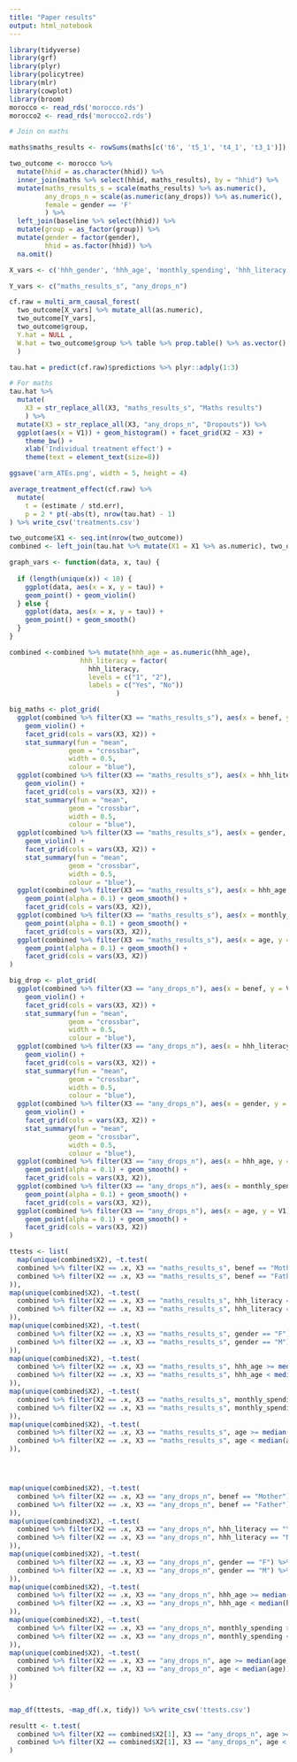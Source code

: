 ```yaml
---
title: "Paper results"
output: html_notebook
---
```


```r
library(tidyverse)
library(grf)
library(plyr)
library(policytree)
library(mlr)
library(cowplot)
library(broom)
morocco <- read_rds('morocco.rds')
morocco2 <- read_rds('morocco2.rds')
```

```r
# Join on maths

maths$maths_results <- rowSums(maths[c('t6', 't5_1', 't4_1', 't3_1')])

two_outcome <- morocco %>%
  mutate(hhid = as.character(hhid)) %>%
  inner_join(maths %>% select(hhid, maths_results), by = "hhid") %>%
  mutate(maths_results_s = scale(maths_results) %>% as.numeric(),
         any_drops_n = scale(as.numeric(any_drops)) %>% as.numeric(),
         female = gender == 'F'
         ) %>%
  left_join(baseline %>% select(hhid)) %>%
  mutate(group = as_factor(group)) %>%
  mutate(gender = factor(gender),
         hhid = as.factor(hhid)) %>%
  na.omit()

```

```r
X_vars <- c('hhh_gender', 'hhh_age', 'monthly_spending', 'hhh_literacy', 'age', 'gender', 'benef')

Y_vars <- c("maths_results_s", "any_drops_n")
```


```r
cf.raw = multi_arm_causal_forest(
  two_outcome[X_vars] %>% mutate_all(as.numeric), 
  two_outcome[Y_vars], 
  two_outcome$group,
  Y.hat = NULL ,
  W.hat = two_outcome$group %>% table %>% prop.table() %>% as.vector()
  )

tau.hat = predict(cf.raw)$predictions %>% plyr::adply(1:3)
```

```r
# For maths
tau.hat %>%
  mutate(
    X3 = str_replace_all(X3, "maths_results_s", "Maths results")
    ) %>%
  mutate(X3 = str_replace_all(X3, "any_drops_n", "Dropouts")) %>%
  ggplot(aes(x = V1)) + geom_histogram() + facet_grid(X2 ~ X3) +
    theme_bw() +
    xlab('Individual treatment effect') +
    theme(text = element_text(size=8))

ggsave('arm_ATEs.png', width = 5, height = 4)
```

```r
average_treatment_effect(cf.raw) %>% 
  mutate(
    t = (estimate / std.err),
    p = 2 * pt(-abs(t), nrow(tau.hat) - 1)
) %>% write_csv('treatments.csv')
```

```r
two_outcome$X1 <- seq.int(nrow(two_outcome))
combined <- left_join(tau.hat %>% mutate(X1 = X1 %>% as.numeric), two_outcome, by = "X1")
```

```r

graph_vars <- function(data, x, tau) {
  
  if (length(unique(x)) < 10) {
    ggplot(data, aes(x = x, y = tau)) +
    geom_point() + geom_violin()
  } else {
    ggplot(data, aes(x = x, y = tau)) +
    geom_point() + geom_smooth()
  }
}

```

```r
combined <-combined %>% mutate(hhh_age = as.numeric(hhh_age),
                  hhh_literacy = factor(
                    hhh_literacy,
                    levels = c("1", "2"), 
                    labels = c("Yes", "No"))
                           )
```

```r

big_maths <- plot_grid(
  ggplot(combined %>% filter(X3 == "maths_results_s"), aes(x = benef, y = V1)) +
    geom_violin() +
    facet_grid(cols = vars(X3, X2)) +
    stat_summary(fun = "mean",
               geom = "crossbar", 
               width = 0.5,
               colour = "blue"),
  ggplot(combined %>% filter(X3 == "maths_results_s"), aes(x = hhh_literacy, y = V1)) +
    geom_violin() +
    facet_grid(cols = vars(X3, X2)) +
    stat_summary(fun = "mean",
               geom = "crossbar", 
               width = 0.5,
               colour = "blue"),
  ggplot(combined %>% filter(X3 == "maths_results_s"), aes(x = gender, y = V1)) +
    geom_violin() +
    facet_grid(cols = vars(X3, X2)) +
    stat_summary(fun = "mean",
               geom = "crossbar", 
               width = 0.5,
               colour = "blue"),
  ggplot(combined %>% filter(X3 == "maths_results_s"), aes(x = hhh_age, y = V1)) +
    geom_point(alpha = 0.1) + geom_smooth() +
    facet_grid(cols = vars(X3, X2)),
  ggplot(combined %>% filter(X3 == "maths_results_s"), aes(x = monthly_spending, y = V1)) +
    geom_point(alpha = 0.1) + geom_smooth() +
    facet_grid(cols = vars(X3, X2)),
  ggplot(combined %>% filter(X3 == "maths_results_s"), aes(x = age, y = V1)) +
    geom_point(alpha = 0.1) + geom_smooth() +
    facet_grid(cols = vars(X3, X2))
)
```

```r
big_drop <- plot_grid(
  ggplot(combined %>% filter(X3 == "any_drops_n"), aes(x = benef, y = V1)) +
    geom_violin() +
    facet_grid(cols = vars(X3, X2)) +
    stat_summary(fun = "mean",
               geom = "crossbar", 
               width = 0.5,
               colour = "blue"),
  ggplot(combined %>% filter(X3 == "any_drops_n"), aes(x = hhh_literacy, y = V1)) +
    geom_violin() +
    facet_grid(cols = vars(X3, X2)) +
    stat_summary(fun = "mean",
               geom = "crossbar", 
               width = 0.5,
               colour = "blue"),
  ggplot(combined %>% filter(X3 == "any_drops_n"), aes(x = gender, y = V1)) +
    geom_violin() +
    facet_grid(cols = vars(X3, X2)) +
    stat_summary(fun = "mean",
               geom = "crossbar", 
               width = 0.5,
               colour = "blue"),
  ggplot(combined %>% filter(X3 == "any_drops_n"), aes(x = hhh_age, y = V1)) +
    geom_point(alpha = 0.1) + geom_smooth() +
    facet_grid(cols = vars(X3, X2)),
  ggplot(combined %>% filter(X3 == "any_drops_n"), aes(x = monthly_spending, y = V1)) +
    geom_point(alpha = 0.1) + geom_smooth() +
    facet_grid(cols = vars(X3, X2)),
  ggplot(combined %>% filter(X3 == "any_drops_n"), aes(x = age, y = V1)) +
    geom_point(alpha = 0.1) + geom_smooth() +
    facet_grid(cols = vars(X3, X2))
)

```

```r
ttests <- list(
  map(unique(combined$X2), ~t.test(
  combined %>% filter(X2 == .x, X3 == "maths_results_s", benef == "Mother") %>% select(V1),
  combined %>% filter(X2 == .x, X3 == "maths_results_s", benef == "Father") %>% select(V1)
)),
map(unique(combined$X2), ~t.test(
  combined %>% filter(X2 == .x, X3 == "maths_results_s", hhh_literacy == "Yes") %>% select(V1),
  combined %>% filter(X2 == .x, X3 == "maths_results_s", hhh_literacy == "No") %>% select(V1)
)),
map(unique(combined$X2), ~t.test(
  combined %>% filter(X2 == .x, X3 == "maths_results_s", gender == "F") %>% select(V1),
  combined %>% filter(X2 == .x, X3 == "maths_results_s", gender == "M") %>% select(V1)
)),
map(unique(combined$X2), ~t.test(
  combined %>% filter(X2 == .x, X3 == "maths_results_s", hhh_age >= median(hhh_age)) %>% select(V1),
  combined %>% filter(X2 == .x, X3 == "maths_results_s", hhh_age < median(hhh_age)) %>% select(V1)
)),
map(unique(combined$X2), ~t.test(
  combined %>% filter(X2 == .x, X3 == "maths_results_s", monthly_spending >= median(monthly_spending)) %>% select(V1),
  combined %>% filter(X2 == .x, X3 == "maths_results_s", monthly_spending < median(monthly_spending)) %>% select(V1)
)),
map(unique(combined$X2), ~t.test(
  combined %>% filter(X2 == .x, X3 == "maths_results_s", age >= median(age)) %>% select(V1),
  combined %>% filter(X2 == .x, X3 == "maths_results_s", age < median(age)) %>% select(V1)
)),




map(unique(combined$X2), ~t.test(
  combined %>% filter(X2 == .x, X3 == "any_drops_n", benef == "Mother") %>% select(V1),
  combined %>% filter(X2 == .x, X3 == "any_drops_n", benef == "Father") %>% select(V1)
)),
map(unique(combined$X2), ~t.test(
  combined %>% filter(X2 == .x, X3 == "any_drops_n", hhh_literacy == "Yes") %>% select(V1),
  combined %>% filter(X2 == .x, X3 == "any_drops_n", hhh_literacy == "No") %>% select(V1)
)),
map(unique(combined$X2), ~t.test(
  combined %>% filter(X2 == .x, X3 == "any_drops_n", gender == "F") %>% select(V1),
  combined %>% filter(X2 == .x, X3 == "any_drops_n", gender == "M") %>% select(V1)
)),
map(unique(combined$X2), ~t.test(
  combined %>% filter(X2 == .x, X3 == "any_drops_n", hhh_age >= median(hhh_age)) %>% select(V1),
  combined %>% filter(X2 == .x, X3 == "any_drops_n", hhh_age < median(hhh_age)) %>% select(V1)
)),
map(unique(combined$X2), ~t.test(
  combined %>% filter(X2 == .x, X3 == "any_drops_n", monthly_spending >= median(monthly_spending)) %>% select(V1),
  combined %>% filter(X2 == .x, X3 == "any_drops_n", monthly_spending < median(monthly_spending)) %>% select(V1)
)),
map(unique(combined$X2), ~t.test(
  combined %>% filter(X2 == .x, X3 == "any_drops_n", age >= median(age)) %>% select(V1),
  combined %>% filter(X2 == .x, X3 == "any_drops_n", age < median(age)) %>% select(V1)
))
)
                                       
```

```r
map_df(ttests, ~map_df(.x, tidy)) %>% write_csv('ttests.csv')
```

```r
resultt <- t.test(
  combined %>% filter(X2 == combined$X2[1], X3 == "any_drops_n", age >= median(age)) %>% select(V1),
  combined %>% filter(X2 == combined$X2[1], X3 == "any_drops_n", age < median(age)) %>% select(V1)
)
```







